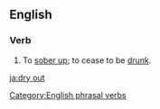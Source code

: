 ==English==

===Verb===
{{en-verb|inf=[[dry out]]|dries out|drying out|dried out}}
# To [[sober up]]; to cease to be [[drunk]].

[[Category:English phrasal verbs]]
[[ja:dry out]]
